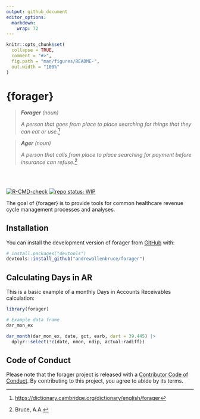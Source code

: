 ```yaml
---
output: github_document
editor_options: 
  markdown: 
    wrap: 72
---
```


<!-- README.md is generated from README.Rmd. Please edit that file -->

```r
knitr::opts_chunk$set(
  collapse = TRUE,
  comment = "#>",
  fig.path = "man/figures/README-",
  out.width = "100%"
)
```

# {forager}

> ***Forager** (noun)*
>
> *A person that goes from place to place searching for things that they
> can eat or use.*[^1]

> ***Ager** (noun)*
>
> *A person that calls from place to place searching for payment before
> insurance can refuse.*[^2]

<br><br>

<!-- badges: start -->

[![R-CMD-check](https://github.com/andrewallenbruce/forager/actions/workflows/R-CMD-check.yaml/badge.svg)](https://github.com/andrewallenbruce/forager/actions/workflows/R-CMD-check.yaml)
[![repo status:
WIP](https://www.repostatus.org/badges/latest/wip.svg)](https://www.repostatus.org/#wip)

<!-- badges: end -->

The goal of {forager} is to provide tools for common healthcare revenue
cycle management processes and analyses.

## Installation

You can install the development version of forager from
[GitHub](https://github.com/) with:

``` r
# install.packages("devtools")
devtools::install_github("andrewallenbruce/forager")
```

## Calculating Days in AR

This is a basic example of a monthly Days in Accounts Receivables
calculation:

```r
library(forager)

# Example data frame
dar_mon_ex
```

```r
dar_month(dar_mon_ex, date, gct, earb, dart = 39.445) |> 
  dplyr::select(!c(date, nmon, ndip, actual:radiff))
```

## Code of Conduct

Please note that the forager project is released with a [Contributor
Code of
Conduct](https://andrewallenbruce.github.io/forager/CODE_OF_CONDUCT.html).
By contributing to this project, you agree to abide by its terms.

[^1]: <https://dictionary.cambridge.org/dictionary/english/forager>

[^2]: Bruce, A.A.

